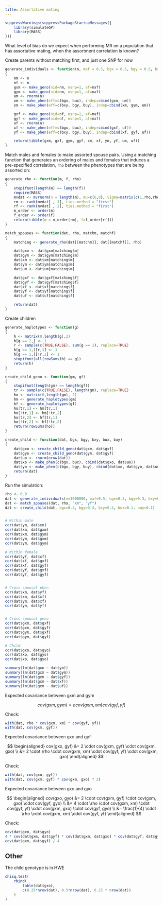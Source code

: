```yaml
---
title: Assortative mating
---
```


```r
suppressWarnings(suppressPackageStartupMessages({
	library(simulateGP)
	library(MASS)
}))
```

What level of bias do we expect when performing MR on a population that has assortative mating, when the assortment correlation is known?



Create parents without matching first, and just one SNP for now




```r
generate_individuals <- function(n, maf = 0.5, bgx = 0.5, bgy = 0.5, bxy = 0.3, bux=0.1, buy=0.1)
{
	nm <- n
	nf <- n
	gxm <- make_geno(nid=nm, nsnp=1, af=maf)
	gym <- make_geno(nid=nm, nsnp=1, af=maf)
	um <- rnorm(n)
	xm <- make_phen(eff=c(bgx, bux), indep=cbind(gxm, um))
	ym <- make_phen(eff=c(bxy, bgy, buy), indep=cbind(xm, gym, um))

	gxf <- make_geno(nid=nf, nsnp=1, af=maf)
	gyf <- make_geno(nid=nf, nsnp=1, af=maf)
	uf <- rnorm(n)
	xf <- make_phen(eff=c(bgx, bux), indep=cbind(gxf, uf))
	yf <- make_phen(eff=c(bxy, bgy, buy), indep=cbind(xf, gyf, uf))

	return(tibble(gxm, gxf, gym, gyf, xm, xf, ym, yf, um, uf))
}
```

Match males and females to make assorted spouse pairs. Using a matching function that generates an ordering of males and females that induces a pre-specified correlation, `rho` between the phenotypes that are being assorted on:

```r
generate_rho <- function(m, f, rho)
{
	stopifnot(length(m) == length(f))
	require(MASS)
	mvdat <- mvrnorm(n = length(m), mu=c(0,0), Sigma=matrix(c(1,rho,rho,1), 2,2))
	rm <- rank(mvdat[ , 1], ties.method = "first")
	rf <- rank(mvdat[ , 2], ties.method = "first")
	m_order <- order(m)
	f_order <- order(f)
	return(tibble(m = m_order[rm], f=f_order[rf]))
}

match_spouses <- function(dat, rho, matchm, matchf)
{
	matching <- generate_rho(dat[[matchm]], dat[[matchf]], rho)

	dat$gxm <- dat$gxm[matching$m]
	dat$gym <- dat$gym[matching$m]
	dat$xm <- dat$xm[matching$m]
	dat$ym <- dat$ym[matching$m]
	dat$um <- dat$um[matching$m]

	dat$gxf <- dat$gxf[matching$f]
	dat$gyf <- dat$gyf[matching$f]
	dat$xf <- dat$xf[matching$f]
	dat$yf <- dat$yf[matching$f]
	dat$uf <- dat$uf[matching$f]

	return(dat)
}

```

Create children

```r
generate_haplotypes <- function(g)
{
	h <- matrix(0,length(g),2)
	h[g == 2,] <- 1
	r <- sample(c(TRUE,FALSE), sum(g == 1), replace=TRUE)
	h[g == 1,][r,1] <- 1
	h[g == 1,][!r,2] <- 1
	stopifnot(all(rowSums(h) == g))
	return(h)
}

create_child_geno <- function(gm, gf)
{
	stopifnot(length(gm) == length(gf))
	tr <- sample(c(TRUE,FALSE), length(gm), replace=TRUE)
	ho <- matrix(0,length(gm), 2)
	hm <- generate_haplotypes(gm)
	hf <- generate_haplotypes(gf)
	ho[tr,1] <- hm[tr,1]
	ho[!tr,1] <- hm[!tr,2]
	ho[tr,2] <- hf[tr,1]
	ho[!tr,2] <- hf[!tr,2]
	return(rowSums(ho))
}

create_child <- function(dat, bgx, bgy, bxy, bux, buy)
{
	dat$gxo <- create_child_geno(dat$gxm, dat$gxf)
	dat$gyo <- create_child_geno(dat$gym, dat$gyf)
	dat$uo <- rnorm(nrow(dat))
	dat$xo <- make_phen(c(bgx, bux), cbind(dat$gxo, dat$uo))
	dat$yo <- make_phen(c(bgx, bgy, buy), cbind(dat$xo, dat$gyo, dat$uo))
	return(dat)
}
```

Run the simulation:

```r
rho <- 0.8
dat <- generate_individuals(n=1000000, maf=0.5, bgx=0.3, bgy=0.3, bxy=0.4, bux=0.1, buy=0.1)
dat <- match_spouses(dat, rho, "xm", "yf")
dat <- create_child(dat, bgx=0.3, bgy=0.3, bxy=0.4, bux=0.1, buy=0.1)


# Within male
cor(dat$ym, dat$xm)
cor(dat$xm, dat$gxm)
cor(dat$xm, dat$gym)
cor(dat$ym, dat$gxm)
cor(dat$ym, dat$gym)

# Within female
cor(dat$yf, dat$xf)
cor(dat$xf, dat$gxf)
cor(dat$xf, dat$gyf)
cor(dat$yf, dat$gxf)
cor(dat$yf, dat$gyf)


# Cross spousal phen
cor(dat$xm, dat$yf)
cor(dat$xm, dat$xf)
cor(dat$ym, dat$xf)
cor(dat$ym, dat$yf)


# Cross spousal geno
cor(dat$gxm, dat$gxf)
cor(dat$gxm, dat$gyf)
cor(dat$gym, dat$gxf)
cor(dat$gym, dat$gyf)

# Child
cor(dat$gxo, dat$gyo)
cor(dat$xo, dat$gyo)
cor(dat$xo, dat$gyo)

summary(lm(dat$gxo ~ dat$yo))
summary(lm(dat$gxm ~ dat$gym))
summary(lm(dat$gxm ~ dat$gyf))
summary(lm(dat$gxm ~ dat$xf))
summary(lm(dat$gxm ~ dat$uf))


```


Expected covariance between gxm and gym

$$
cov(gxm, gym) = \rho cov(gxm, xm) cov(gyf, yf)
$$

Check:

```r
with(dat, rho * cov(gxm, xm) * cov(gyf, yf))
with(dat, cov(gxm, gyf))
```

Expected covariance between gxo and gyf


$$
\begin{aligned}
cov(gxo, gyf) &= 2 \cdot cov(gxm, gyf) \cdot cov(gxm, gxo) \\
              &= 2 \cdot \rho \cdot cov(gxm, xm) \cdot cov(gyf, yf) \cdot cov(gxm, gxo)
\end{aligned}
$$

Check:

```r
with(dat, cov(gxo, gyf))
with(dat, cov(gxm, gyf) * cov(gxm, gxo) * 2)
```


Expected covariance between gxo and gyo

$$
\begin{aligned}
cov(gxo, gyo) &= 2 \cdot cov(gxm, gyf) \cdot cov(gxm, gxo) \cdot cov(gyf, gyo) \\
              &= 4 \cdot \rho \cdot cov(gxm, xm) \cdot cov(gyf, yf) \cdot cov(gxm, gxo) \cdot cov(gyf, gyo) \\
              &= \frac{1}{4} \cdot \rho \cdot cov(gxm, xm) \cdot cov(gyf, yf)
\end{aligned}
$$

Check:

```r
cov(dat$gxo, dat$gyo)
4 * cov(dat$gxm, dat$gyf) * cov(dat$gxm, dat$gxo) * cov(dat$gyf, dat$gyo)
cov(dat$gxm, dat$gyf) / 4
```



## Other

The child genotype is in HWE

```r
chisq.test(
	rbind(
		table(dat$gxo), 
		c(0.25*nrow(dat), 0.5*nrow(dat), 0.25 * nrow(dat))
	)
)
```

